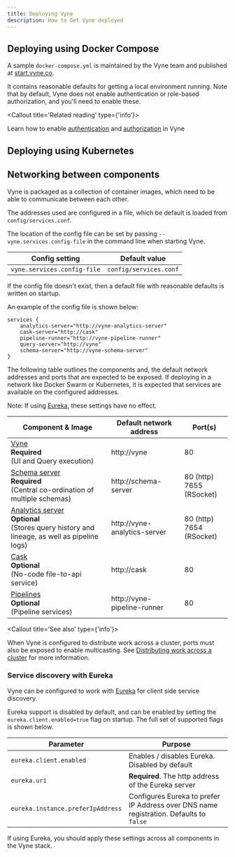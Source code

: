 ```yaml
---
title: Deploying Vyne
description: How to Get Vyne deployed
---
```




## Deploying using Docker Compose
A sample `docker-compose.yml` is maintained by the Vyne team and published at [start.vyne.co](https://start.vyne.co).

It contains reasonable defaults for getting a local environment running.  Note that by default, Vyne does not enable
authentication or role-based authorization, and you'll need to enable these.

<Callout title='Related reading' type={'info'}>

   Learn how to enable [authentication](../reference/auth/authentication) and [authorization](../reference/auth/authorization) in Vyne

</Callout>

## Deploying using Kubernetes

## Networking between components
Vyne is packaged as a collection of container images, which need to be able to communicate between each other.

The addresses used are configured in a file, which be default is loaded from  `config/services.conf`.

The location of the config file can be set by passing `--vyne.services.config-file` in the command line when starting Vyne.

| Config setting              | Default value          |
|-----------------------------|------------------------|
| `vyne.services.config-file` | `config/services.conf` |


If the config file doesn't exist, then a default file with reasonable defaults is written on startup.

An example of the config file is shown below:

```hocon
services {
    analytics-server="http://vyne-analytics-server"
    cask-server="http://cask"
    pipeline-runner="http://vyne-pipeline-runner"
    query-server="http://vyne"
    schema-server="http://vyne-schema-server"
}
```

The following table outlines the components and, the default network addresses and ports that are
expected to be exposed.  If deploying in a network like Docker Swarm or Kubernetes, it is expected
that services are available on the configured addresses.

Note:  If using [Eureka](#service-discovery-with-eureka), these settings have no effect.

| Component & Image                                                                                                                                            | Default network address      | Port(s)                         |
|--------------------------------------------------------------------------------------------------------------------------------------------------------------|------------------------------|---------------------------------|
| [Vyne](https://hub.docker.com/r/vyneco/vyne) <br /> **Required** <br /> (UI and Query execution)                                                             | http://vyne                  | 80                              |
| [Schema server](https://hub.docker.com/r/vyneco/schema-server) <br /> **Required**  <br /> (Central co-ordination of multiple schemas)                       | http://schema-server         | 80 (http) <br /> 7655 (RSocket) |
| [Analytics server](https://hub.docker.com/r/vyneco/analytics-server) <br /> **Optional** <br /> (Stores query history and lineage, as well as pipeline logs) | http://vyne-analytics-server | 80 (http) <br /> 7654 (RSocket) |
| [Cask](https://hub.docker.com/r/vyneco/cask) <br /> **Optional** <br/> (No-code file-to-api service)                                                         | http://cask                  | 80                              |
| [Pipelines](https://hub.docker.com/r/vyneco/pipeline) <br /> **Optional** <br /> (Pipeline services)                                                         | http://vyne-pipeline-runner  | 80                              |


<Callout title='See also' type={'info'}>

   When Vyne is configured to distribute work across a cluster, ports must also be exposed to enable multicasting. See [Distributing work across a cluster](distributing-work-on-a-cluster) for more information.

</Callout>

### Service discovery with Eureka
Vyne can be configured to work with [Eureka](https://github.com/Netflix/eureka) for client side
service discovery.

Eureka support is disabled by default, and can be enabled by setting the
`eureka.client.enabled=true` flag on startup.  The full set of supported flags is shown below.


| Parameter                         | Purpose                                                                                 |
|-----------------------------------|-----------------------------------------------------------------------------------------|
| `eureka.client.enabled`           | Enables / disables Eureka.  Disabled by default                                         |
| `eureka.uri`                      | **Required**.  The http address of the Eureka server                                    |
| `eureka.instance.preferIpAddress` | Configures Eureka to prefer IP Address over DNS name registration.  Defaults to `false` |


<Callout title='Important' type='warning'>

   If using Eureka, you should apply these settings across all components in the Vyne stack.

</Callout>
